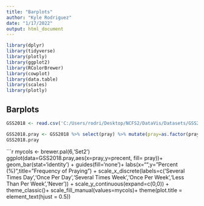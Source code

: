 ---
title: "Barplots"
author: "Kyle Rodriguez"
date: "1/17/2022"
output: html_document
---

```{r}
library(dplyr)
library(tidyverse)
library(plotly)
library(ggplot2)
library(RColorBrewer)
library(cowplot)
library(data.table)
library(scales)
library(plotly)
```

## Barplots
```{r}
GSS2018 <- read.csv('C:/Users/rodri/Desktop/NCFS2/DataVis/Datasets/GSS2018.csv')

```

```{r}
GSS2018.pray <- GSS2018 %>% select(pray) %>% mutate(pray=as.factor(pray)) %>% drop_na() %>% count(pray)%>% mutate(precent=100*n/sum(n))
GSS2018.pray

``` 

```{r}
mycols <- brewer.pal(6,'Set2')
ggplot(data=GSS2018.pray,aes(x=pray,y=precent, fill= pray))+
  geom_bar(stat='identity') + 
  guides(fill='none')+ 
  labs(x="",y="Percent (%)",title="Frequency of Praying") + 
  scale_x_discrete(labels=c('Several Times \nPer Day','Once Per Day','Several Times \nPer Week','Once Per Week','Less Than \nOnce Per Week','Never')) +
  scale_y_continuous(expand=c(0,0)) +
  theme_classic()+ scale_fill_manual(values=mycols)+
  theme(plot.title = element_text(hjust = 0.5))